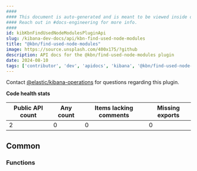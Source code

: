 ```yaml
---
####
#### This document is auto-generated and is meant to be viewed inside our experimental, new docs system.
#### Reach out in #docs-engineering for more info.
####
id: kibKbnFindUsedNodeModulesPluginApi
slug: /kibana-dev-docs/api/kbn-find-used-node-modules
title: "@kbn/find-used-node-modules"
image: https://source.unsplash.com/400x175/?github
description: API docs for the @kbn/find-used-node-modules plugin
date: 2024-08-10
tags: ['contributor', 'dev', 'apidocs', 'kibana', '@kbn/find-used-node-modules']
---
```




Contact [@elastic/kibana-operations](https://github.com/orgs/elastic/teams/kibana-operations) for questions regarding this plugin.

**Code health stats**

| Public API count  | Any count | Items lacking comments | Missing exports |
|-------------------|-----------|------------------------|-----------------|
| 2 | 0 | 0 | 0 |

## Common

### Functions
<DocDefinitionList data={kbnFindUsedNodeModulesObj.common.functions}/>

